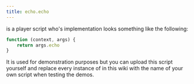 ```yaml
---
title: echo.echo
---
```


<PlayerScript name="echo.echo"/> is a player script who's implementation looks something like the following:
```js
function (context, args) {
	return args.echo
}
```

It is used for demonstration purposes but you can upload this script yourself and replace every instance of
<PlayerScript name="echo.echo"/> in this wiki with the name of your own script when testing the demos.
